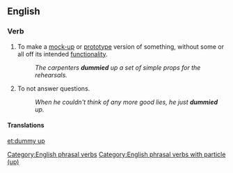==English==

===Verb===
{{en-verb|inf=[[dummy]] [[up]]|dummies up|dummying up|dummied up}}

# To make a [[mock-up]] or [[prototype]] version of something, without some or all off its intended [[functionality]].
#: ''The carpenters '''dummied''' up a set of simple props for the rehearsals.''
# {{slang}} To not answer questions.
#: ''When he couldn't think of any more good lies, he just '''dummied''' up.''

====Translations====
{{trans-top|to make a mock-up or prototype version}}
{{trans-mid}}
{{trans-bottom}}

{{trans-top|to not answer questions}}
{{trans-mid}}
{{trans-bottom}}

[[Category:English phrasal verbs]]
[[Category:English phrasal verbs with particle (up)]]

[[et:dummy up]]